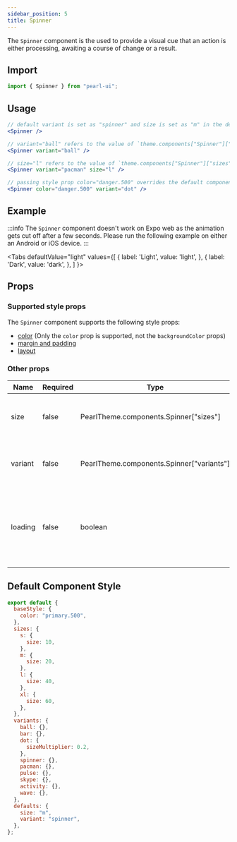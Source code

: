```yaml
---
sidebar_position: 5
title: Spinner
---
```


The `Spinner` component is the used to provide a visual cue that an action is either processing, awaiting a course of change or a result.

## Import

```jsx
import { Spinner } from "pearl-ui";
```

## Usage

```jsx
// default variant is set as "spinner" and size is set as "m" in the default Pearl theme
<Spinner />

// variant="ball" refers to the value of `theme.components["Spinner"]["variants"]["ball"]`
<Spinner variant="ball" />

// size="l" refers to the value of `theme.components["Spinner"]["sizes"]["l"]`
<Spinner variant="pacman" size="l" />

// passing style prop color="danger.500" overrides the default component style value of color="primary.500"
<Spinner color="danger.500" variant="dot" />
```

## Example

:::info
The `Spinner` component doesn't work on Expo web as the animation gets cut off after a few seconds. Please run the following example on either an Android or iOS device.
:::


<Tabs
  defaultValue="light"
  values={[
    { label: 'Light', value: 'light', },
    { label: 'Dark', value: 'dark', },
  ]
}>
<TabItem value="light">

<Snack snackId="@agrawal-rohit/spinner-light" />

</TabItem>

<TabItem value="dark">

<Snack snackId="@agrawal-rohit/spinner-dark" />

</TabItem>
</Tabs>

## Props

### Supported style props

The `Spinner` component supports the following style props:

- [color](../../getting-started/style-props#color-and-background-color) (Only the `color` prop is supported, not the `backgroundColor` props)
- [margin and padding](../../getting-started/style-props#margin-and-padding)
- [layout](../../getting-started/style-props#layout)

### Other props

| Name    | Required | Type                                             | Default | Description                                                                                      |
| ------- | -------- | ------------------------------------------------ | ------- | ------------------------------------------------------------------------------------------------ |
| size    | false    | <t>PearlTheme.components.Spinner["sizes"]</t>    | `"m"`   | size to use as defined in the active theme                                                       |
| variant | false    | <t>PearlTheme.components.Spinner["variants"]</t> | `"p3"`  | variant to use as defined in the active theme                                                    |
| loading | false    | <t>boolean</t>                                   | `true`  | The loading status of the `Spinner`. If `false`, the `Spinner` component is removed from the DOM |

## Default Component Style

```js
export default {
  baseStyle: {
    color: "primary.500",
  },
  sizes: {
    s: {
      size: 10,
    },
    m: {
      size: 20,
    },
    l: {
      size: 40,
    },
    xl: {
      size: 60,
    },
  },
  variants: {
    ball: {},
    bar: {},
    dot: {
      sizeMultiplier: 0.2,
    },
    spinner: {},
    pacman: {},
    pulse: {},
    skype: {},
    activity: {},
    wave: {},
  },
  defaults: {
    size: "m",
    variant: "spinner",
  },
};
```

